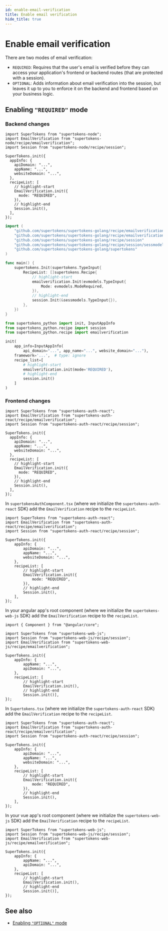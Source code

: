 ```yaml
---
id: enable-email-verification
title: Enable email verification
hide_title: true
---
```


<!-- COPY DOCS -->
<!-- ./thirdpartyemailpassword/pre-built-ui/enable-email-verification.mdx -->


# Enable email verification

There are two modes of email verification:
- `REQUIRED`: Requires that the user's email is verified before they can access your application's frontend or backend routes (that are protected with a session).
- `OPTIONAL`: Adds information about email verification into the session, but leaves it up to you to enforce it on the backend and frontend based on your business logic.

## Enabling `"REQUIRED"` mode

### Backend changes

<BackendSDKTabs>
<TabItem value="nodejs">

```tsx
import SuperTokens from "supertokens-node";
import EmailVerification from "supertokens-node/recipe/emailverification";
import Session from "supertokens-node/recipe/session";

SuperTokens.init({
  appInfo: {
    apiDomain: "...",
    appName: "...",
    websiteDomain: "...",
  },
  recipeList: [
    // highlight-start
    EmailVerification.init({
      mode: "REQUIRED",
    }),
    // highlight-end
    Session.init(),
  ],
});
```

</TabItem>
<TabItem value="go">

```go
import (
	"github.com/supertokens/supertokens-golang/recipe/emailverification"
	"github.com/supertokens/supertokens-golang/recipe/emailverification/evmodels"
	"github.com/supertokens/supertokens-golang/recipe/session"
	"github.com/supertokens/supertokens-golang/recipe/session/sessmodels"
	"github.com/supertokens/supertokens-golang/supertokens"
)

func main() {
	supertokens.Init(supertokens.TypeInput{
		RecipeList: []supertokens.Recipe{
			// highlight-start
			emailverification.Init(evmodels.TypeInput{
				Mode: evmodels.ModeRequired,
			}),
			// highlight-end
			session.Init(&sessmodels.TypeInput{}),
		},
	})
}
```

</TabItem>
<TabItem value="python">

```python
from supertokens_python import init, InputAppInfo
from supertokens_python.recipe import session
from supertokens_python.recipe import emailverification

init(
    app_info=InputAppInfo(
        api_domain="...", app_name="...", website_domain="..."),
    framework='...',  # type: ignore
    recipe_list=[
        # highlight-start
        emailverification.init(mode='REQUIRED'),
        # highlight-end
        session.init()
    ]
)
```

</TabItem>
</BackendSDKTabs>

### Frontend changes

<FrontendPreBuiltUITabs>
<TabItem value="reactjs">

```tsx
import SuperTokens from "supertokens-auth-react";
import EmailVerification from "supertokens-auth-react/recipe/emailverification";
import Session from "supertokens-auth-react/recipe/session";

SuperTokens.init({
  appInfo: {
    apiDomain: "...",
    appName: "...",
    websiteDomain: "...",
  },
  recipeList: [
    // highlight-start
    EmailVerification.init({
      mode: "REQUIRED",
    }),
    // highlight-end
    Session.init(),
  ],
});
```

</TabItem>

<TabItem value="angular">

In `supertokensAuthComponent.tsx` (where we initialize the `supertokens-auth-react` SDK) add the `EmailVerification` recipe to the `recipeList`.

```tsx title="/app/auth/supertokensAuthComponent.tsx "
import SuperTokens from "supertokens-auth-react";
import EmailVerification from "supertokens-auth-react/recipe/emailverification";
import Session from "supertokens-auth-react/recipe/session";

SuperTokens.init({
    appInfo: {
        apiDomain: "...",
        appName: "...",
        websiteDomain: "...",
    },
    recipeList: [
        // highlight-start
        EmailVerification.init({
            mode: "REQUIRED",
        }),
        // highlight-end
        Session.init(),
    ],
});
```

In your angular app's root component (where we initialize the `supertokens-web-js` SDK) add the `EmailVerification` recipe to the `recipeList`.

```tsx title="/app/app.component.ts "
import { Component } from "@angular/core";

import SuperTokens from "supertokens-web-js";
import Session from "supertokens-web-js/recipe/session";
import EmailVerification from "supertokens-web-js/recipe/emailverification";

SuperTokens.init({
    appInfo: {
        appName: "...",
        apiDomain: "...",
    },
    recipeList: [
        // highlight-start
        EmailVerification.init(),
        // highlight-end
        Session.init()],
});
```

</TabItem>

<TabItem value="vue">

In `Supertokens.tsx` (where we initialize the `supertokens-auth-react` SDK) add the `EmailVerification` recipe to the `recipeList`.

```tsx title="/components/Supertokens.tsx"
import SuperTokens from "supertokens-auth-react";
import EmailVerification from "supertokens-auth-react/recipe/emailverification";
import Session from "supertokens-auth-react/recipe/session";

SuperTokens.init({
    appInfo: {
        apiDomain: "...",
        appName: "...",
        websiteDomain: "...",
    },
    recipeList: [
        // highlight-start
        EmailVerification.init({
            mode: "REQUIRED",
        }),
        // highlight-end
        Session.init(),
    ],
});
```

In your vue app's root component (where we initialize the `supertokens-web-js` SDK) add the `EmailVerification` recipe to the `recipeList`.

```tsx title="/main.ts"
import SuperTokens from "supertokens-web-js";
import Session from "supertokens-web-js/recipe/session";
import EmailVerification from "supertokens-web-js/recipe/emailverification";

SuperTokens.init({
    appInfo: {
        appName: "...",
        apiDomain: "...",
    },
    recipeList: [
        // highlight-start
        EmailVerification.init(),
        // highlight-end
        Session.init()],
});
```

</TabItem>

</FrontendPreBuiltUITabs>

## See also

- [Enabling `"OPTIONAL"` mode](TODO)
